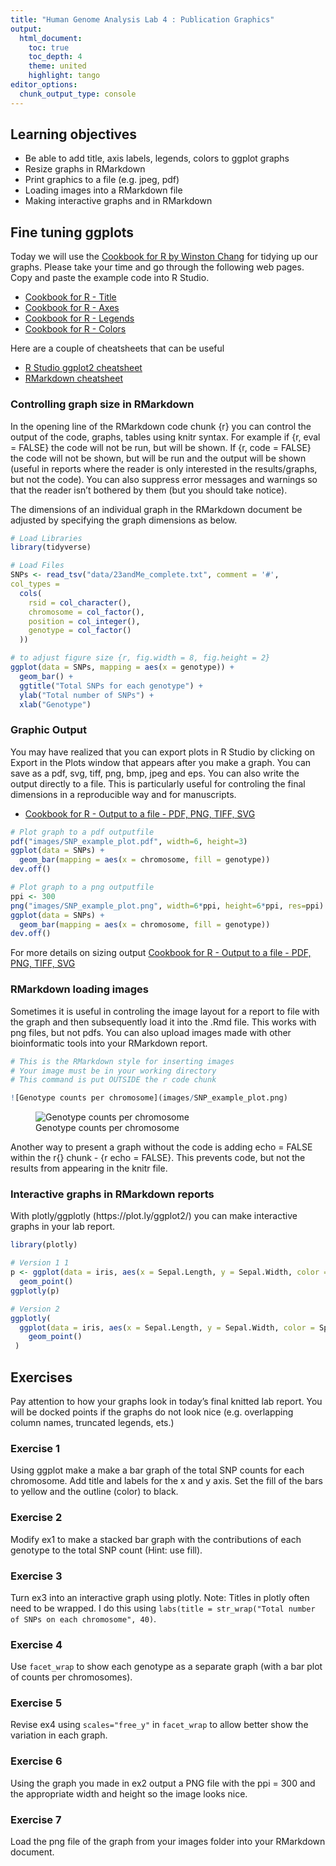```yaml
---
title: "Human Genome Analysis Lab 4 : Publication Graphics"
output:
  html_document:
    toc: true
    toc_depth: 4
    theme: united
    highlight: tango
editor_options: 
  chunk_output_type: console
---
```


## Learning objectives

* Be able to add title, axis labels, legends, colors to ggplot graphs
* Resize graphs in RMarkdown
* Print graphics to a file (e.g. jpeg, pdf)
* Loading images into a RMarkdown file
* Making interactive graphs and in RMarkdown

## Fine tuning ggplots

Today we will use the <a href="http://www.cookbook-r.com/Graphs/">Cookbook for R by Winston Chang</a> for tidying up our graphs. Please take your time and go through the following web pages. Copy and paste the example code into R Studio. 

* <a href="http://www.cookbook-r.com/Graphs/Titles_(ggplot2)/">Cookbook for R - Title</a>
* <a href="http://www.cookbook-r.com/Graphs/Axes_(ggplot2)/">Cookbook for R - Axes</a>
* <a href="http://www.cookbook-r.com/Graphs/Legends_(ggplot2)/">Cookbook for R - Legends</a>
* <a href="http://www.cookbook-r.com/Graphs/Colors_(ggplot2)/">Cookbook for R - Colors</a>

Here are a couple of cheatsheets that can be useful

* <a href="http://www.rstudio.com/wp-content/uploads/2015/12/ggplot2-cheatsheet-2.0.pdf">R Studio ggplot2 cheatsheet</a>
* <a href="https://rstudio.com/wp-content/uploads/2016/03/rmarkdown-cheatsheet-2.0.pdf">RMarkdown cheatsheet</a>

### Controlling graph size in RMarkdown 

In the opening line of the RMarkdown code chunk {r} you can control the output of the code, graphs, tables using knitr syntax. For example if {r, eval = FALSE} the code will not be run, but will be shown. If {r, code = FALSE} the code will not be shown, but will be run and the output will be shown (useful in reports where the reader is only interested in the results/graphs, but not the code). You can also suppress error messages and warnings so that the reader isn't bothered by them (but you should take notice).

The dimensions of an individual graph in the RMarkdown document be adjusted by specifying the graph dimensions as below.

```r
# Load Libraries
library(tidyverse)
```

```r
# Load Files 
SNPs <- read_tsv("data/23andMe_complete.txt", comment = '#',
col_types = 
  cols(
    rsid = col_character(),
    chromosome = col_factor(),
    position = col_integer(),
    genotype = col_factor()
  ))
```

```r
# to adjust figure size {r, fig.width = 8, fig.height = 2}
ggplot(data = SNPs, mapping = aes(x = genotype)) + 
  geom_bar() + 
  ggtitle("Total SNPs for each genotype") +
  ylab("Total number of SNPs") +
  xlab("Genotype")
```

### Graphic Output

You may have realized that you can export plots in R Studio by clicking on Export in the Plots window that appears after you make a graph. You can save as a pdf, svg, tiff, png, bmp, jpeg and eps.  You can also write the output directly to a file. This is particularly useful for controling the final dimensions in a reproducible way and for manuscripts.

* <a href="http://www.cookbook-r.com/Graphs/Output_to_a_file/">Cookbook for R - Output to a file - PDF, PNG, TIFF, SVG </a>

```r
# Plot graph to a pdf outputfile
pdf("images/SNP_example_plot.pdf", width=6, height=3)
ggplot(data = SNPs) + 
  geom_bar(mapping = aes(x = chromosome, fill = genotype))
dev.off()
```

```r
# Plot graph to a png outputfile
ppi <- 300
png("images/SNP_example_plot.png", width=6*ppi, height=6*ppi, res=ppi)
ggplot(data = SNPs) + 
  geom_bar(mapping = aes(x = chromosome, fill = genotype))
dev.off()
```

For more details on sizing output <a href="http://www.cookbook-r.com/Graphs/Output_to_a_file/">Cookbook for R - Output to a file - PDF, PNG, TIFF, SVG </a>

### RMarkdown loading images

Sometimes it is useful in controling the image layout for a report to file with the graph and then subsequently load it into the .Rmd file. This works with png files, but not pdfs. You can also upload images made with other bioinformatic tools into your RMarkdown report.

```r
# This is the RMarkdown style for inserting images
# Your image must be in your working directory
# This command is put OUTSIDE the r code chunk

![Genotype counts per chromosome](images/SNP_example_plot.png) 
```

![Genotype counts per chromosome](images/SNP_example_plot.png) 

Another way to present a graph without the code is adding echo = FALSE within the r{} chunk - {r echo = FALSE}. This prevents code, but not the results from appearing in the knitr file.

### Interactive graphs in RMarkdown reports

With plotly/ggplotly (https://plot.ly/ggplot2/) you can make interactive graphs in your lab report.

```r
library(plotly)
```


```r
# Version 1 1
p <- ggplot(data = iris, aes(x = Sepal.Length, y = Sepal.Width, color = Species)) + 
  geom_point()
ggplotly(p)
```


```r
# Version 2
ggplotly(
  ggplot(data = iris, aes(x = Sepal.Length, y = Sepal.Width, color = Species)) + 
    geom_point()
 )
```

## Exercises

Pay attention to how your graphs look in today's final knitted lab report. You will be docked points if the graphs do not look nice (e.g. overlapping column names, truncated legends, ets.)

### Exercise 1

Using ggplot make a make a bar graph of the total SNP counts for each chromosome. Add title and labels for the x and y axis. Set the fill of the bars to yellow and the outline (color) to black.

### Exercise 2

Modify ex1 to make a stacked bar graph with the contributions of each genotype to the total SNP count (Hint: use fill).

### Exercise 3

Turn ex3 into an interactive graph using plotly. Note: Titles in plotly often need to be wrapped. I do this using `labs(title = str_wrap("Total number of SNPs on each chromosome", 40)`.

### Exercise 4

Use `facet_wrap` to show each genotype as a separate graph (with a bar plot of counts per chromosomes). 

### Exercise 5

Revise ex4 using `scales="free_y"` in `facet_wrap` to allow better show the variation in each graph.

### Exercise 6

Using the graph you made in ex2 output a PNG file with the ppi = 300 and the appropriate width and height so the image looks nice.

### Exercise 7

Load the png file of the graph from your images folder into your RMarkdown document.



